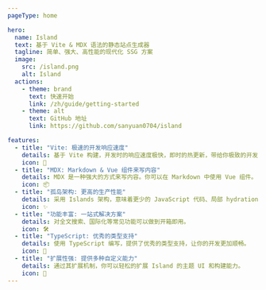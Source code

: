 ---
pageType: home

hero:
  name: Island
  text: 基于 Vite & MDX 语法的静态站点生成器
  tagline: 简单、强大、高性能的现代化 SSG 方案
  image:
    src: /island.png
    alt: Island
  actions:
    - theme: brand
      text: 快速开始
      link: /zh/guide/getting-started
    - theme: alt
      text: GitHub 地址
      link: https://github.com/sanyuan0704/island

features:
  - title: "Vite: 极速的开发响应速度"
    details: 基于 Vite 构建，开发时的响应速度极快，即时的热更新，带给你极致的开发体验。
    icon: 🚀
  - title: "MDX: Markdown & Vue 组件来写内容"
    details: MDX 是一种强大的方式来写内容。你可以在 Markdown 中使用 Vue 组件。
    icon: 📦
  - title: "孤岛架构: 更高的生产性能"
    details: 采用 Islands 架构，意味着更少的 JavaScript 代码、局部 hydration， 从而带来更好的首屏性能。
    icon: ✨
  - title: "功能丰富: 一站式解决方案"
    details: 对全文搜索、国际化等常见功能可以做到开箱即用。
    icon: 🛠️
  - title: "TypeScript: 优秀的类型支持"
    details: 使用 TypeScript 编写，提供了优秀的类型支持，让你的开发更加顺畅。
    icon: 🔑
  - title: "扩展性强: 提供多种自定义能力"
    details: 通过其扩展机制，你可以轻松的扩展 Island 的主题 UI 和构建能力。
    icon: 🎨
---
